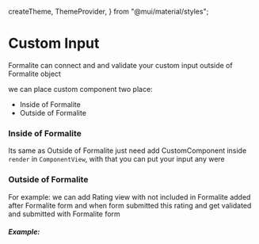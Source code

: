   createTheme,
  ThemeProvider,
} from "@mui/material/styles";


<Meta title="Intro/Custom Input" />

# Custom Input

Formalite can connect and and validate your custom input outside of Formalite object

we can place custom component two place:
* Inside of Formalite
* Outside of Formalite

### Inside of Formalite

Its same as Outside of Formalite just need add CustomComponent inside `render` in `ComponentView`, with that you can put your input any were

<Canvas>
  <Story
    style={{width:"100%"}} 
    name="Inside of Formalite"
    parameters={{ docs: { source: { 
        code: InsideComponentCode,
        language: "javascript",
        type: "auto"
      }} 
    }}>
    <InsideComponent/>
  </Story>
</Canvas> 

### Outside of Formalite

For example: we can add Rating view with not included in Formalite added after Formalite form and when form submitted this rating and get validated and submitted with Formalite form

##### Example:

<Canvas>
  <Story
    style={{width:"100%"}} 
    name="Outside of Formalite"
    parameters={{ docs: { source: { 
        code: OutsideComponentCode,
        language: "javascript",
        type: "auto"
      }} 
    }}>
    <OutsideComponent/>
  </Story>
</Canvas> 

